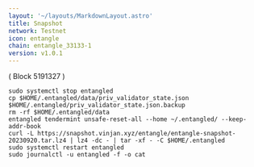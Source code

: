 ```yaml
---
layout: '~/layouts/MarkdownLayout.astro'
title: Snapshot
network: Testnet
icon: entangle
chain: entangle_33133-1
version: v1.0.1
---
```

( Block 5191327 )
```
sudo systemctl stop entangled
cp $HOME/.entangled/data/priv_validator_state.json $HOME/.entangled/priv_validator_state.json.backup
rm -rf $HOME/.entangled/data
entangled tendermint unsafe-reset-all --home ~/.entangled/ --keep-addr-book
curl -L https://snapshot.vinjan.xyz/entangle/entangle-snapshot-20230920.tar.lz4 | lz4 -dc - | tar -xf - -C $HOME/.entangled
sudo systemctl restart entangled
sudo journalctl -u entangled -f -o cat
```

